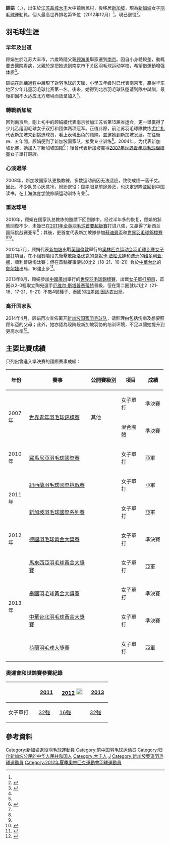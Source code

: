 {{noteTA|G1=Badminton}}
{{Infobox 羽球選手
| playername              = 顾娟<br/>{{lang|en|Gu Juan}}
| image                   = File:Gu Juan.jpg
| size                    = 
| caption                 = 
| birth_name              = 
| date_of_birth           = {{birth_date_and_age|1990|5|26}}
| place_of_birth          = {{CHN}}[[江苏省|江苏省]][[大丰市|大丰市]]
| height                  = {{height|m=1.60}}<ref name="联合早报"/>
| weight                  = 
| event                   = 女子單打、雙打
| country                 = {{SIN}}
| years_retired           = 2014年
| handedness              = 
| coach                   = [[栾劲|栾劲]]
| highest_ranking         = 第15位（女單）
| date_of_highest_ranking = 2012年12月20日<ref name="ranking">{{en}}[http://bwfcontent.tournamentsoftware.com/ranking/player.aspx?id=3043&player=109396 BWF World Ranking - Ranking of Juan GU (53782)]</ref>
| current_ranking         = 現已退役
| date_of_current_ranking = 
| played                  = 137勝–109負（女單）<br/>30勝–40負（女雙）<br/>1勝–2負（混雙）
| titles                  = 
| bwf_profile             = 1B38E89D-6E83-4B8F-A251-C513A0056F6E
| bwf_id                  = 53782
| updated                 = 2017年8月13日
}}
{{MedalTableTop}}
{{MedalSport | 女子[[羽毛球|羽毛球]]}}
{{MedalCountry | {{SIN}}}}
{{MedalCompetition | [[世界青年羽毛球錦標賽|世界青年羽毛球錦標賽]]}}
{{MedalBronze| [[2007年世界青年羽毛球錦標賽|2007年 奧克蘭]] | 女子單打 }}
{{MedalBottom}}
'''顾娟'''（{{lang|en|'''Gu Juan'''}}，{{bd|1990年|5月26日}}），出生於[[江苏|江苏]][[盐城|盐城]][[大丰|大丰]]大中镇新民村，後移居[[新加坡|新加坡]]，現為[[新加坡|新加坡]]女子[[羽毛球|羽毛球]]運動員。個人最高世界排名第15位（2012年12月）<ref name="ranking"/>。現已退役<ref>{{zh-cn}}{{cite news|title=新加坡羽坛青黄不接现象三四年内有望改善|url=http://www.toutiao.com/i6328140085946483202/|agency=早报网|date=2016-09-09}}</ref>。

== 羽毛球生涯 ==
=== 早年及出道 ===
顾娟生於江苏大丰市，六歲時隨父親[[顾海勇|顾海勇]]舉家遷到[[南京|南京]]。因自小身體較差，動輒要去醫院看病，父親於是把她送到南京市下关区羽毛球运动学校，希望借運動增强体质<ref name="盐城">{{cite news|title=盐城女孩成了新加坡国手|url=http://www.ycnews.cn/homepage/2011-08/18/content_322868.htm|newspaper=盐城新闻网|date=2011-08-18}}{{Dead link|date=2019年5月 |bot=InternetArchiveBot |fix-attempted=yes }}</ref>。

顾娟在訓練過程中展現了對羽毛球的天赋，小學五年级时已代表南京市，贏得华东地区少年儿童羽毛球比赛第一名。後來，她得到北京羽毛球队邀请到隊中試訓，最後卻因不太适应北方環境而放棄加入<ref name="盐城"/>。

=== 轉戰新加坡 ===
回到南京后，剛上初中的顾娟續代表南京参加江苏省第15届省运会，更一舉贏得了少儿乙组羽毛球女子双打和团体两项冠军。正值此際，前江苏羽毛球隊教练[[尤广礼|尤广礼]]代表新加坡来到挑选球员，看上表現出色的顾娟，並邀她到新加坡发展。在往後四、五年間，顾娟便到了新加坡国家队，接受专业训练<ref name="盐城"/>。2004年，为代表新加坡比赛，她加入了新加坡国籍<ref name="联合早报">{{cite news|title=苏迪曼杯世界羽球赛 顾娟首次获选代表我国参赛|url=http://sports.zaobao.com/pages15/others110522a.shtml|newspaper=《联合早报》|date=2011-05-22|deadurl=yes|archiveurl=https://web.archive.org/web/20110826235412/http://sports.zaobao.com/pages15/others110522a.shtml|archivedate=2011-08-26}}</ref>；後曾代表新加坡贏得[[2007年世界青年羽毛球錦標賽|2007年世界青年羽毛球錦標賽]]女子單打銅牌。

=== 心淡退隊 ===
2008年，新加坡国家队更換教練，多数运动员因无法适应，致使成绩一落千丈。因此，不少队员心灰意冷，紛紛退役；顾娟眼見前途渺茫，也決定退隊並回到中国读书，在[[上海体育学院|上海体育学院]]修讀运动训练专业<ref name="盐城"/>。

=== 重返球場 ===
2010年，顾娟在国家队总教练的邀請下回到隊中。经过半年多的恢复，顾娟的狀態回復不少，未幾已在[[2011年全英羽毛球首要超級賽|2011年全英羽毛球首要超級賽]]打进八強，又贏得了新西兰国际挑战赛亚军<ref name="盐城"/>；其後，更首度代表新加坡隊參加[[2011年蘇迪曼盃|蘇迪曼盃]]和[[2011年世界羽毛球錦標賽|世界羽毛球錦標賽]]<ref name="联合早报"/><ref>{{cite news|title=无心插柳反成新加坡“一姐” 江苏女孩顾娟盼圆梦|url=http://www.chinanews.com/ty/2012/07-31/4072544.shtml|newspaper=中国新闻网|date=2012-07-31}}</ref>。

2012年7月，顾娟代表[[2012年夏季奧林匹克運動會新加坡代表團|新加坡]]出戰[[英國|英國]][[倫敦|倫敦]]舉行的[[2012年夏季奥林匹克运动会|奥林匹克运动会]][[2012年夏季奧林匹克運動會羽毛球比賽|羽毛球比賽]][[2012年夏季奧林匹克運動會羽毛球女子單打比賽|女子單打]]項目，在小組賽階段先後擊敗[[2012年夏季奧林匹克運動會斯洛伐克代表團|斯洛伐克]]的[[莫妮卡·法松戈娃|莫妮卡·法松戈娃]]和[[2012年夏季奧林匹克運動會澳洲代表團|澳洲]]的[[维多利亚·娜|维多利亚·娜]]，順利晉級淘汰賽；但在首輪賽事便以0比2（18-21、10-21）負於[[2012年夏季奧林匹克運動會中華台北代表團|中華台北]]的[[鄭韶婕|鄭韶婕]]出局，16強止步<ref>{{cite news|title=羽球／羽球女單傳捷報　鄭韶婕拍落顧娟晉級前8強|url=http://www.nownews.com/2012/08/01/91-2840666.htm|newspaper=NOWnews|date=2012-08-01}}</ref>。

2013年8月，顾娟參加[[中國|中國]][[廣州|廣州]]舉行的[[2013年世界羽毛球錦標賽|世界羽毛球錦標賽]]，出戰[[2013年世界羽毛球錦標賽女子單打項目|女子單打項目]]，首圈以2-0輕取立陶宛選手[[厄维尔·斯塔普赛蒂特|厄维尔·斯塔普赛蒂特]]晉級，但在第二圈就以1比2（21-16、17-21、9-21）不敵4號種子、泰國的[[拉差诺·因达农|拉差诺·因达农]]出局。

===离开国家队===
2014年4月，顾娟再次宣佈离开[[新加坡国家羽毛球队|新加坡国家羽毛球队]]，请辞理由包括伤病及想要照顾年迈的父母；此外，她亦認為现阶段新加坡羽协的培训环境，不足以讓她提升到更高水準<ref>{{cite news|title=新加坡羽球一姐　顾娟离开国家队|url=http://www.orientaldaily.com.my/index.php?option=com_k2&view=item&id=115379:&Itemid=199|newspaper=東方日報|date=2014-05-09}}</ref>。

==主要比賽成績==
只列出曾進入準決賽的國際賽事成績：
{| class=wikitable style="text-align:center; font-size:small;" 
!width="50"|年份
!width="180"|賽事
!width="80"|公開賽級別
!width="60"|項目
!width="50"|成績
|-
!rowspan="2"|2007年
|rowspan="2"|[[2007年世界青年羽毛球錦標賽|世界青年羽毛球錦標賽]]
|rowspan="2"|其他
|女子單打
|bgcolor="#b8860b"|準決賽 
|-
|混合團體
|bgcolor="#b8860b"|準決賽 
|-
!rowspan="1"|2010年
|[[2010年羅馬尼亞羽毛球國際賽|羅馬尼亞羽毛球國際賽]]
|{{BWFIS}}
|女子單打
|bgcolor="silver"|亞軍
|-
!rowspan="2"|2011年
|[[2011年紐西蘭羽毛球國際挑戰賽|紐西蘭羽毛球國際挑戰賽]]
|{{BWFIC}}
|女子單打
|bgcolor="silver"|亞軍
|-
|[[2011年新加坡羽毛球國際系列賽|新加坡羽毛球國際系列賽]]
|{{BWFIS}}
|女子單打
|bgcolor="silver"|亞軍
|-
!rowspan="1"|2012年
|[[2012年德國羽毛球黃金大獎賽|德國羽毛球黃金大獎賽]]
|{{BWFGPG}}
|女子單打 
|bgcolor="#b8860b"|準決賽 
|-
!rowspan="4"|2013年
|[[2013年馬來西亞羽毛球黃金大獎賽|馬來西亞羽毛球黃金大獎賽]]
|{{BWFGPG}}
|女子單打
|bgcolor="silver"|亞軍
|-
|[[2013年泰國羽毛球黃金大獎賽|泰國羽毛球黃金大獎賽]]
|{{BWFGPG}}
|女子單打
|bgcolor="#b8860b"|準決賽
|-
|[[2013年中華台北羽毛球黃金大獎賽|中華台北羽毛球黃金大獎賽]]
|{{BWFGPG}}
|女子單打
|bgcolor="#b8860b"|準決賽
|-
|[[2013年荷蘭羽毛球大獎賽|荷蘭羽毛球大獎賽]]
|{{BWFGP}}
|女子單打
|bgcolor="silver"|亞軍
|}
{{BWF賽事級別索引/2007}}

===奧運會和世錦賽參賽紀錄===
{| class=wikitable style="text-align:center; font-size:small;" 
!
!width="50"|[[2011年世界羽毛球錦標賽|2011]]
!width="80"|[[2012年夏季奧林匹克運動會羽毛球比賽|2012]] [[File:Olympic_rings_without_rims.svg|20px]]
!width="50"|[[2013年世界羽毛球錦標賽|2013]]
|-
!width="80"|女子單打
|[[2011年世界羽毛球錦標賽女子單打項目|32強]]
|[[2012年夏季奧林匹克運動會羽毛球女子單打比賽|16強]]
|[[2013年世界羽毛球錦標賽女子單打項目|32強]]
|}

==參考資料==
{{Reflist|2}}

{{DEFAULTSORT:Gu, Juan}}
[[Category:新加坡退役羽毛球運動員|Category:新加坡退役羽毛球運動員]]
[[Category:前中国羽毛球运动员|Category:前中国羽毛球运动员]]
[[Category:归化新加坡公民的中华人民共和国人|Category:归化新加坡公民的中华人民共和国人]]
[[Category:大丰人|Category:大丰人]]
[[Category:顾姓|J]]
[[Category:新加坡奧運羽毛球運動員|Category:新加坡奧運羽毛球運動員]]
[[Category:2012年夏季奧林匹克運動會羽球運動員|Category:2012年夏季奧林匹克運動會羽球運動員]]